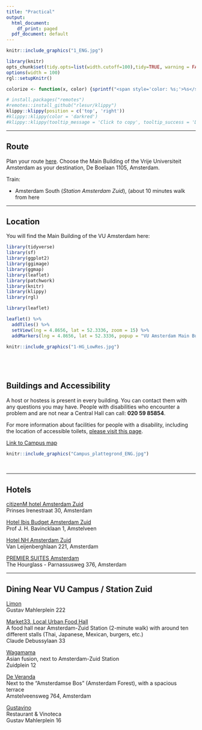 ```yaml
---
title: "Practical"
output:
  html_document:
    df_print: paged
  pdf_document: default
---
```


```r
knitr::include_graphics("1_ENG.jpg")
```

```{=html}
<!---
https://stackoverflow.com/questions/30110377/saving-leaflet-output-as-html
--->
```
```r
library(knitr)
opts_chunk$set(tidy.opts=list(width.cutoff=100),tidy=TRUE, warning = FALSE, message = FALSE,comment = "#>", cache=TRUE, class.source=c("test"), class.output=c("test2"), cache.lazy = FALSE)
options(width = 100) 
rgl::setupKnitr()

colorize <- function(x, color) {sprintf("<span style='color: %s;'>%s</span>", color, x) }

```

```r
# install.packages("remotes")
#remotes::install_github("rlesur/klippy")
klippy::klippy(position = c('top', 'right'))
#klippy::klippy(color = 'darkred')
#klippy::klippy(tooltip_message = 'Click to copy', tooltip_success = 'Done')
```

------------------------------------------------------------------------

## Route

Plan your route [here](https://maps.app.goo.gl/2DGq2o79JUx8Rbmr5). Choose the Main Building of the Vrije Universiteit Amsterdam as your destination, De Boelaan 1105, Amsterdam.

Train:

-   Amsterdam South (*Station Amsterdam Zuid*), (about 10 minutes walk from here

------------------------------------------------------------------------

## Location

You will find the Main Building of the VU Amsterdam here:

```r

library(tidyverse)
library(sf)
library(ggplot2)
library(ggimage)
library(ggmap)
library(leaflet)
library(patchwork)
library(knitr)
library(klippy)
library(rgl)

```

```r
library(leaflet)

leaflet() %>%
  addTiles() %>%
  setView(lng = 4.8656, lat = 52.3336, zoom = 15) %>%
  addMarkers(lng = 4.8656, lat = 52.3336, popup = "VU Amsterdam Main Building")

```

```r
knitr::include_graphics("1-HG_LowRes.jpg")
```

<br> 
------------------------------------------------------------------------

## Buildings and Accessibility

A host or hostess is present in every building. You can contact them with any questions you may have.
People with disabilities who encounter a problem and are not near a Central Hall can call: **020 59 85854**.

For more information about facilities for people with a disability, including the location of accessible toilets,
[please visit this page](https://vu.nl/en/about-vu/more-about/facilities-for-people-with-a-disability).

[Link to Campus map](https://vu.nl/en/about-vu/more-about/vu-campus-map)
<br>

```r
knitr::include_graphics("Campus_plattegrond_ENG.jpg")
```
 
<br>

------------------------------------------------------------------------

## Hotels

[citizenM hotel Amsterdam Zuid](https://www.citizenm.com/nl/hotels/europa/amsterdam/zuid-hotel?utm_source=google&utm_medium=cpc&utm_campaign=o:NL-m:CM-ch:SEA-ph:ALWON-l:NL-cat:HT-ct:BRAND-dco:NL-r:D-cit:AMSTERDAM-h:ALL&gad_source=1&gad_campaignid=16101105357&gclid=CjwKCAjw_pDBBhBMEiwAmY02Npl9SkdxYdkvgWoxq33e2hNKledtl-BhJvMiPNx2Rb6VtKbF4GoX3BoCoB0QAvD_BwE) <br>
Prinses Irenestraat 30, Amsterdam

[Hotel Ibis Budget Amsterdam Zuid](https://all.accor.com/hotel/A3P2/index.nl.shtml) <br>
Prof J. H. Bavincklaan 1, Amstelveen

[Hotel NH Amsterdam Zuid](https://www.nh-hotels.com/en/hotel/nh-amsterdam-zuid?campid=8435708&utm_campaign=nh_hotel&utm_source=google&utm_medium=cpc&utm_id=22343106421&utm_source_platform=sa360&gclsrc=aw.ds&gad_source=1&gad_campaignid=22343106421&gclid=CjwKCAjw_pDBBhBMEiwAmY02NriPEjw6PAyOizslYFsyqsSnj_ZM0KErS66xFf4sFOJRsP4wcuL1MxoCdvkQAvD_BwE) <br>
Van Leijenberghlaan 221, Amsterdam

[PREMIER SUITES Amsterdam](https://www.premiersuiteseurope.com/nl/locaties/nederland/amsterdam/serviced-apartments-amsterdam) <br>
The Hourglass - Parnassusweg 376, Amsterdam

------------------------------------------------------------------------

## Dining Near VU Campus / Station Zuid

[Limon](https://limon.amsterdam/) <br>
Gustav Mahlerplein 222

[Market33, Local Urban Food Hall](https://market33.nl/nl/) <br>
A food hall near Amsterdam-Zuid Station (2-minute walk) with around ten different stalls (Thai, Japanese, Mexican, burgers, etc.) <br>
Claude Debussylaan 33

[Wagamama](https://www.wagamama.nl/restaurants/zuidplein) <br>
Asian fusion, next to Amsterdam-Zuid Station <br>
Zuidplein 12

[De Veranda](https://deveranda.nl/) <br>
Next to the "Amsterdamse Bos" (Amsterdam Forest), with a spacious terrace <br>
Amstelveensweg 764, Amsterdam

[Gustavino](https://www.restaurantgustavino.nl/) <br>
Restaurant & Vinoteca <br>
Gustav Mahlerplein 16
